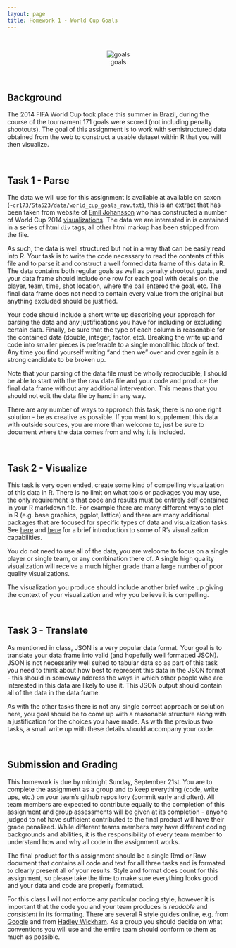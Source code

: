 ```yaml
---
layout: page
title: Homework 1 - World Cup Goals
---
```


<br/>
<div style="text-align:center">
![goals](imgs/goals.png)
</div>
<br/>

## Background

The 2014 FIFA World Cup took place this summer in Brazil, during the course of the tournament 171 goals were scored (not including penalty shootouts). The goal of this assignment is to work with semistructured data obtained from the web to construct a usable dataset within R that you will then visualize.  

<br/>

## Task 1 - Parse

The data we will use for this assignment is available at available on saxon (`~cr173/Sta523/data/world_cup_goals_raw.txt`), this is an extract that has been taken from website of [Emil Johansson](http://ejoh.se/) who has constructed a number of World Cup 2014 [visualizations](http://ejoh.se/worldcup2014/goals/). The data we are interested in is contained in a series of html `div` tags, all other html markup has been stripped from the file.

As such, the data is well structured but not in a way that can be easily read into R. Your task is to write the code necessary to read the contents of this file and to parse it and construct a well formed data frame of this data in R. The  data contains both regular goals as well as penalty shootout goals, and your data frame should include one row for each goal with details on the player, team, time, shot location, where the ball entered the goal, etc. The final data frame does not need to contain every value from the original but anything excluded should be justified.

Your code should include a short write up describing your approach for parsing the data and any justifications you have for including or excluding certain data. Finally, be sure that the type of each column is reasonable for the contained data (double, integer, factor, etc). Breaking the write up and code into smaller pieces is preferable to a single monolithic block of text. Any time you find yourself writing "and then we" over and over again is a strong candidate to be broken up.

Note that your parsing of the data file must be wholly reproducible, I should be able to start with the the raw data file and your code and produce the final data frame without any additional intervention. This means that you should not edit the data file by hand in any way.

There are any number of ways to approach this task, there is no one right solution - be as creative as possible. If you want to supplement this data with outside sources, you are more than welcome to, just be sure to document where the data comes from and why it is included.

<br/>

## Task 2 - Visualize

This task is very open ended, create some kind of compelling visualization of this data in R. There is no limit on what tools or packages you may use, the only requirement is that code and results must be entirely self contained in your R markdown file. For example there are many different ways to plot in R (e.g. base graphics, ggplot, lattice) and there are many additional packages that are focused for specific types of data and visualization tasks. See [here](http://www.statmethods.net/graphs/index.html) and [here](http://www.statmethods.net/advstats/index.html) for a brief introduction to some of R's visualization capabilities.

You do not need to use all of the data, you are welcome to focus on a single player or single team, or any combination there of. A single high quality visualization will receive a much higher grade than a large number of poor quality visualizations. 

The visualization you produce should include another brief write up giving the context of your visualization and why you believe it is compelling.

<br/>

## Task 3 - Translate

As mentioned in class, JSON is a very popular data format. Your goal is to translate your data frame into valid (and hopefully well formatted JSON). JSON is not necessarily well suited to tabular data so as part of this task you need to think about how best to represent this data in the JSON format - this should in someway address the ways in which other people who are interested in this data are likely to use it. This JSON output should contain all of the data in the data frame.

As with the other tasks there is not any single correct approach or solution here, you goal should be to come up with a reasonable structure along with a justification for the choices you have made. As with the previous two tasks, a small write up with these details should accompany your code.

<br/>

## Submission and Grading

This homework is due by midnight Sunday, September 21st. You are to complete the assignment as a group and to keep everything (code, write ups, etc.) on your team's github repository (commit early and often). All team members are expected to contribute equally to the completion of this assignment and group assessments will be given at its completion - anyone judged to not have sufficient contributed to the final product will have their grade penalized. While different teams members may have different coding backgrounds and abilities, it is the responsibility of every team member to understand how and why all code in the assignment works.

The final product for this assignment should be a single Rmd or Rnw document that contains all code and text for all three tasks and is formated to clearly present all of your results. Style and format does count for this assignment, so please take the time to make sure everything looks good and your data and code are properly formated.

For this class I will not enforce any particular coding style, however it is important that the code you and your team produces is *readable* and *consistent* in its formating. There are several R style guides online, e.g. from [Google](https://google-styleguide.googlecode.com/svn/trunk/Rguide.xml) and from [Hadley Wickham](http://r-pkgs.had.co.nz/style.html). As a group you should decide on what conventions you will use and the entire team should conform to them as much as possible.

<br/>
